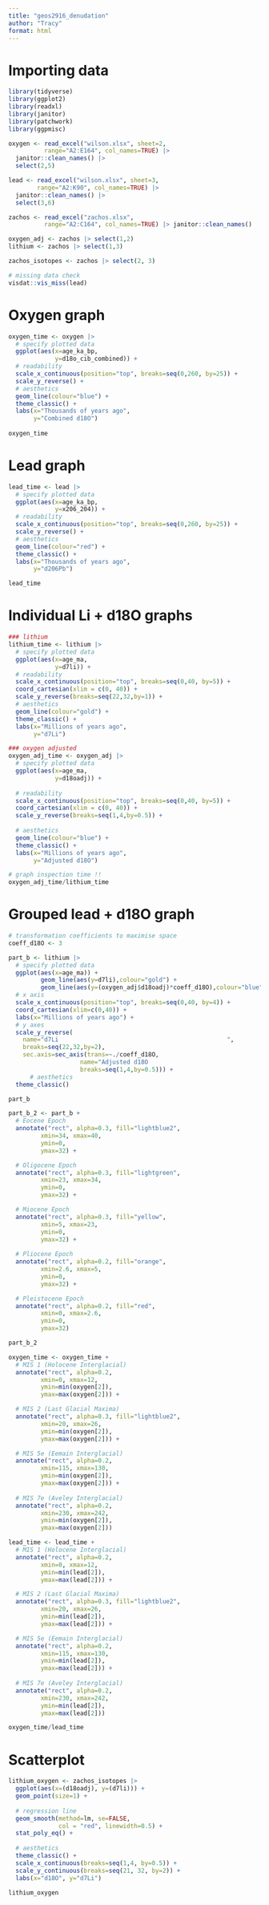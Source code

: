```yaml
---
title: "geos2916_denudation"
author: "Tracy"
format: html
---
```


# Importing data

```r
library(tidyverse)
library(ggplot2)
library(readxl)
library(janitor)
library(patchwork)
library(ggpmisc)
```

```r
oxygen <- read_excel("wilson.xlsx", sheet=2,
          range="A2:E164", col_names=TRUE) |>
  janitor::clean_names() |>
  select(2,5)

lead <- read_excel("wilson.xlsx", sheet=3,
        range="A2:K90", col_names=TRUE) |>
  janitor::clean_names() |>
  select(3,6)

zachos <- read_excel("zachos.xlsx",
          range="A2:C164", col_names=TRUE) |> janitor::clean_names()

oxygen_adj <- zachos |> select(1,2)
lithium <- zachos |> select(1,3)

zachos_isotopes <- zachos |> select(2, 3)
```

```r
# missing data check
visdat::vis_miss(lead)
```


# Oxygen graph

```r
oxygen_time <- oxygen |> 
  # specify plotted data
  ggplot(aes(x=age_ka_bp,
             y=d18o_cib_combined)) + 
  # readability
  scale_x_continuous(position="top", breaks=seq(0,260, by=25)) + 
  scale_y_reverse() + 
  # aesthetics
  geom_line(colour="blue") +
  theme_classic() +
  labs(x="Thousands of years ago",
       y="Combined d18O")
  
oxygen_time
```

# Lead graph

```r
lead_time <- lead |> 
  # specify plotted data
  ggplot(aes(x=age_ka_bp,
             y=x206_204)) + 
  # readability
  scale_x_continuous(position="top", breaks=seq(0,260, by=25)) + 
  scale_y_reverse() + 
  # aesthetics
  geom_line(colour="red") +
  theme_classic() +
  labs(x="Thousands of years ago",
       y="d206Pb")

lead_time
```

# Individual Li + d18O graphs

```r
### lithium
lithium_time <- lithium |> 
  # specify plotted data
  ggplot(aes(x=age_ma,
             y=d7li)) + 
  # readability
  scale_x_continuous(position="top", breaks=seq(0,40, by=5)) + 
  coord_cartesian(xlim = c(0, 40)) +
  scale_y_reverse(breaks=seq(22,32,by=1)) + 
  # aesthetics
  geom_line(colour="gold") +
  theme_classic() +
  labs(x="Millions of years ago",
       y="d7Li")

### oxygen adjusted
oxygen_adj_time <- oxygen_adj |> 
  # specify plotted data
  ggplot(aes(x=age_ma,
             y=d18oadj)) + 
  
  # readability
  scale_x_continuous(position="top", breaks=seq(0,40, by=5)) + 
  coord_cartesian(xlim = c(0, 40)) +
  scale_y_reverse(breaks=seq(1,4,by=0.5)) + 
  
  # aesthetics
  geom_line(colour="blue") +
  theme_classic() +
  labs(x="Millions of years ago",
       y="Adjusted d18O")

# graph inspection time !!
oxygen_adj_time/lithium_time
```

# Grouped lead + d18O graph

```r
# transformation coefficients to maximise space
coeff_d18O <- 3

part_b <- lithium |> 
  # specify plotted data
  ggplot(aes(x=age_ma)) +
         geom_line(aes(y=d7li),colour="gold") +
         geom_line(aes(y=(oxygen_adj$d18oadj)*coeff_d18O),colour="blue") +
  # x axis
  scale_x_continuous(position="top", breaks=seq(0,40, by=4)) + 
  coord_cartesian(xlim=c(0,40)) +
  labs(x="Millions of years ago") +
  # y axes
  scale_y_reverse(
    name="d7Li                                               ",
    breaks=seq(22,32,by=2),
    sec.axis=sec_axis(trans=~./coeff_d18O,
                    name="Adjusted d18O                                                 ",
                    breaks=seq(1,4,by=0.5))) + 
      # aesthetics
  theme_classic()

part_b
```

```r
part_b_2 <- part_b + 
  # Eocene Epoch
  annotate("rect", alpha=0.3, fill="lightblue2",
         xmin=34, xmax=40,
         ymin=0,
         ymax=32) +

  # Oligocene Epoch
  annotate("rect", alpha=0.3, fill="lightgreen",
         xmin=23, xmax=34,
         ymin=0,
         ymax=32) +

  # Miocene Epoch
  annotate("rect", alpha=0.3, fill="yellow",
         xmin=5, xmax=23,
         ymin=0,
         ymax=32) +
  
  # Pliocene Epoch
  annotate("rect", alpha=0.2, fill="orange",
         xmin=2.6, xmax=5,
         ymin=0,
         ymax=32) +

  # Pleistocene Epoch
  annotate("rect", alpha=0.2, fill="red",
         xmin=0, xmax=2.6,
         ymin=0,
         ymax=32) 

part_b_2
```


```r
oxygen_time <- oxygen_time + 
  # MIS 1 (Holocene Interglacial)
  annotate("rect", alpha=0.2, 
         xmin=0, xmax=12,
         ymin=min(oxygen[2]),
         ymax=max(oxygen[2])) +

  # MIS 2 (Last Glacial Maxima)
  annotate("rect", alpha=0.3, fill="lightblue2",
         xmin=20, xmax=26,
         ymin=min(oxygen[2]),
         ymax=max(oxygen[2])) +

  # MIS 5e (Eemain Interglacial)
  annotate("rect", alpha=0.2, 
         xmin=115, xmax=130,
         ymin=min(oxygen[2]),
         ymax=max(oxygen[2])) +
  
  # MIS 7e (Aveley Interglacial)
  annotate("rect", alpha=0.2, 
         xmin=230, xmax=242,
         ymin=min(oxygen[2]),
         ymax=max(oxygen[2]))
```

```r
lead_time <- lead_time + 
  # MIS 1 (Holocene Interglacial)
  annotate("rect", alpha=0.2, 
         xmin=0, xmax=12,
         ymin=min(lead[2]),
         ymax=max(lead[2])) +

  # MIS 2 (Last Glacial Maxima)
  annotate("rect", alpha=0.3, fill="lightblue2",
         xmin=20, xmax=26,
         ymin=min(lead[2]),
         ymax=max(lead[2])) +

  # MIS 5e (Eemain Interglacial)
  annotate("rect", alpha=0.2, 
         xmin=115, xmax=130,
         ymin=min(lead[2]),
         ymax=max(lead[2])) +
  
  # MIS 7e (Aveley Interglacial)
  annotate("rect", alpha=0.2, 
         xmin=230, xmax=242,
         ymin=min(lead[2]),
         ymax=max(lead[2]))
```


```r
oxygen_time/lead_time
```

# Scatterplot

```r
lithium_oxygen <- zachos_isotopes |>
  ggplot(aes(x=(d18oadj), y=(d7li))) +
  geom_point(size=1) +
  
  # regression line
  geom_smooth(method=lm, se=FALSE, 
              col = "red", linewidth=0.5) +
  stat_poly_eq() +
  
  # aesthetics
  theme_classic() +
  scale_x_continuous(breaks=seq(1,4, by=0.5)) + 
  scale_y_continuous(breaks=seq(21, 32, by=2)) + 
  labs(x="d18O", y="d7Li")

lithium_oxygen
```

